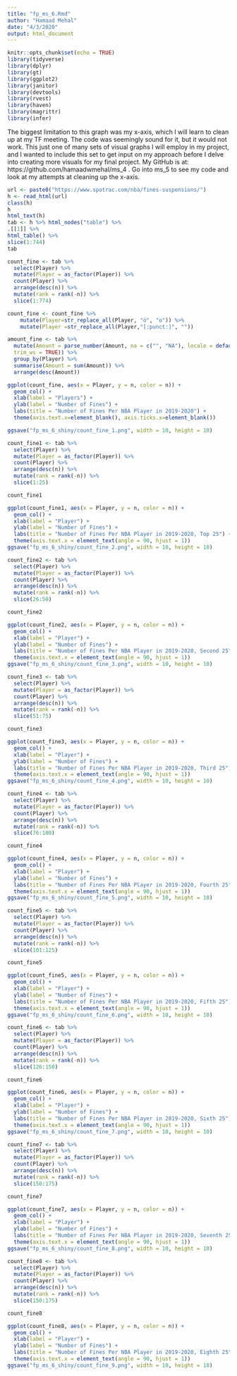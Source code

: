 ```yaml
---
title: "fp_ms_6.Rmd"
author: "Hamaad Mehal"
date: "4/3/2020"
output: html_document
---
```


```r
knitr::opts_chunk$set(echo = TRUE)
library(tidyverse)
library(dplyr)
library(gt)
library(ggplot2)
library(janitor)
library(devtools)
library(rvest)
library(haven)
library(magrittr)
library(infer)
```
The biggest limitation to this graph was my x-axis, which I will learn to clean up at my TF meeting. The code was seemingly sound for it, but it would not work. This just one of many sets of visual graphs I will employ in my project, and I wanted to include this set to get input on my approach before I delve into creating more visuals for my final project. My GitHub is at: https://github.com/hamaadwmehal/ms_4 . Go into ms_5 to see my code and look at my attempts at cleaning up the x-axis.

```r
url <- paste0("https://www.spotrac.com/nba/fines-suspensions/") 
h <- read_html(url)
class(h)
h
html_text(h)
tab <- h %>% html_nodes("table") %>%
.[[1]] %>%
html_table() %>%
slice(1:744)
tab
```

```r
count_fine <- tab %>%
  select(Player) %>%
  mutate(Player = as_factor(Player)) %>% 
  count(Player) %>%
  arrange(desc(n)) %>%
  mutate(rank = rank(-n)) %>%
  slice(1:774) 

count_fine <- count_fine %>%
    mutate(Player=str_replace_all(Player, "ö", "o")) %>%
    mutate(Player =str_replace_all(Player,"[:punct:]", ""))
```

```r
amount_fine <- tab %>%
  mutate(Amount = parse_number(Amount, na = c("", "NA"), locale = default_locale(),
  trim_ws = TRUE)) %>%
  group_by(Player) %>%
  summarise(Amount = sum(Amount)) %>%
  arrange(desc(Amount))
```

```r
ggplot(count_fine, aes(x = Player, y = n, color = n)) +
  geom_col() +
  xlab(label = "Players") +
  ylab(label = "Number of Fines") +
  labs(title = "Number of Fines Per NBA Player in 2019-2020") +
  theme(axis.text.x=element_blank(), axis.ticks.x=element_blank())

ggsave("fp_ms_6_shiny/count_fine_1.png", width = 10, height = 10)
```

```r
count_fine1 <- tab %>%
  select(Player) %>%
  mutate(Player = as_factor(Player)) %>% 
  count(Player) %>%
  arrange(desc(n)) %>%
  mutate(rank = rank(-n)) %>%
  slice(1:25) 

count_fine1
```

```r
ggplot(count_fine1, aes(x = Player, y = n, color = n)) +
  geom_col() +
  xlab(label = "Player") +
  ylab(label = "Number of Fines") +
  labs(title = "Number of Fines Per NBA Player in 2019-2020, Top 25") +
  theme(axis.text.x = element_text(angle = 90, hjust = 1)) 
ggsave("fp_ms_6_shiny/count_fine_2.png", width = 10, height = 10)

```

```r
count_fine2 <- tab %>%
  select(Player) %>%
  mutate(Player = as_factor(Player)) %>% 
  count(Player) %>%
  arrange(desc(n)) %>%
  mutate(rank = rank(-n)) %>%
  slice(26:50) 

count_fine2
```

```r
ggplot(count_fine2, aes(x = Player, y = n, color = n)) +
  geom_col() +
  xlab(label = "Player") +
  ylab(label = "Number of Fines") +
  labs(title = "Number of Fines Per NBA Player in 2019-2020, Second 25") +
  theme(axis.text.x = element_text(angle = 90, hjust = 1))
ggsave("fp_ms_6_shiny/count_fine_3.png", width = 10, height = 10)
```

```r
count_fine3 <- tab %>%
  select(Player) %>%
  mutate(Player = as_factor(Player)) %>% 
  count(Player) %>%
  arrange(desc(n)) %>%
  mutate(rank = rank(-n)) %>%
  slice(51:75) 

count_fine3
```

```r
ggplot(count_fine3, aes(x = Player, y = n, color = n)) +
  geom_col() +
  xlab(label = "Player") +
  ylab(label = "Number of Fines") +
  labs(title = "Number of Fines Per NBA Player in 2019-2020, Third 25") +
  theme(axis.text.x = element_text(angle = 90, hjust = 1)) 
ggsave("fp_ms_6_shiny/count_fine_4.png", width = 10, height = 10)
```

```r
count_fine4 <- tab %>%
  select(Player) %>%
  mutate(Player = as_factor(Player)) %>% 
  count(Player) %>%
  arrange(desc(n)) %>%
  mutate(rank = rank(-n)) %>%
  slice(76:100) 

count_fine4
```

```r
ggplot(count_fine4, aes(x = Player, y = n, color = n)) +
  geom_col() +
  xlab(label = "Player") +
  ylab(label = "Number of Fines") +
  labs(title = "Number of Fines Per NBA Player in 2019-2020, Fourth 25") +
  theme(axis.text.x = element_text(angle = 90, hjust = 1)) 
ggsave("fp_ms_6_shiny/count_fine_5.png", width = 10, height = 10)
```

```r
count_fine5 <- tab %>%
  select(Player) %>%
  mutate(Player = as_factor(Player)) %>% 
  count(Player) %>%
  arrange(desc(n)) %>%
  mutate(rank = rank(-n)) %>%
  slice(101:125) 

count_fine5
```

```r
ggplot(count_fine5, aes(x = Player, y = n, color = n)) +
  geom_col() +
  xlab(label = "Player") +
  ylab(label = "Number of Fines") +
  labs(title = "Number of Fines Per NBA Player in 2019-2020, Fifth 25") +
  theme(axis.text.x = element_text(angle = 90, hjust = 1))
ggsave("fp_ms_6_shiny/count_fine_6.png", width = 10, height = 10)
```

```r
count_fine6 <- tab %>%
  select(Player) %>%
  mutate(Player = as_factor(Player)) %>% 
  count(Player) %>%
  arrange(desc(n)) %>%
  mutate(rank = rank(-n)) %>%
  slice(126:150) 

count_fine6
```

```r
ggplot(count_fine6, aes(x = Player, y = n, color = n)) +
  geom_col() +
  xlab(label = "Player") +
  ylab(label = "Number of Fines") +
  labs(title = "Number of Fines Per NBA Player in 2019-2020, Sixth 25") +
  theme(axis.text.x = element_text(angle = 90, hjust = 1)) 
ggsave("fp_ms_6_shiny/count_fine_7.png", width = 10, height = 10)
```

```r
count_fine7 <- tab %>%
  select(Player) %>%
  mutate(Player = as_factor(Player)) %>% 
  count(Player) %>%
  arrange(desc(n)) %>%
  mutate(rank = rank(-n)) %>%
  slice(150:175) 

count_fine7
```

```r
ggplot(count_fine7, aes(x = Player, y = n, color = n)) +
  geom_col() +
  xlab(label = "Player") +
  ylab(label = "Number of Fines") +
  labs(title = "Number of Fines Per NBA Player in 2019-2020, Seventh 25") +
  theme(axis.text.x = element_text(angle = 90, hjust = 1))
ggsave("fp_ms_6_shiny/count_fine_8.png", width = 10, height = 10)
```

```r
count_fine8 <- tab %>%
  select(Player) %>%
  mutate(Player = as_factor(Player)) %>% 
  count(Player) %>%
  arrange(desc(n)) %>%
  mutate(rank = rank(-n)) %>%
  slice(150:175) 

count_fine8
```

```r
ggplot(count_fine8, aes(x = Player, y = n, color = n)) +
  geom_col() +
  xlab(label = "Player") +
  ylab(label = "Number of Fines") +
  labs(title = "Number of Fines Per NBA Player in 2019-2020, Eighth 25") +
  theme(axis.text.x = element_text(angle = 90, hjust = 1)) 
ggsave("fp_ms_6_shiny/count_fine_9.png", width = 10, height = 10)
```